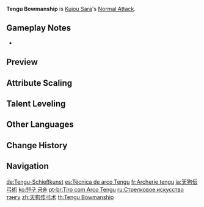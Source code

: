 {{Talent Infobox
|image         = Talent Tengu Bowmanship.png
|character     = Kujou Sara
|type          = Normal Attack
|info          = '''Normal Attack'''<br />Perform up to 5 consecutive shots with a bow.<br /><br />'''Charged Attack'''<br />Perform a more precise '''Aimed Shot''' with increased DMG.<br />While aiming, crackling lightning will accumulate on the arrowhead. An arrow fully charged with the storm's might will deal {{Color|Electro DMG}}.<br />When in the [[Crowfeather Cover]] state, a fully-charged arrow will leave a Crowfeather behind after it hits.<br /><br />'''Plunging Attack'''<br />Fires off a shower of arrows in mid-air before falling and striking the ground, dealing [[AoE]] DMG upon impact.
|hit1          = 36.9–78.08%
|hit2          = 38.7–81.9%
|hit3          = 48.5–102.65%
|hit4          = 50.4–106.65%
|hit5          = 58.1–122.85%
|aimed         = 43.9–92.82%
|charged       = 124–235.6%
|plunge        = 56.8–120.27%
|plungeLow     = 114–240.48%
|plungeHig     = 142–300.37%
|scale_att1    = ATK
}}
'''Tengu Bowmanship''' is [[Kujou Sara]]'s [[Normal Attack]].

==Gameplay Notes== 
*{{TalentNote|character=Kujou Sara|talent=Tengu Stormcall|ascension|1|Immovable Will}}

==Preview==
{{Preview
|file1    = Tengu Bowmanship Normal Preview
|caption1 = Normal Attack

|file2    = Tengu Bowmanship Charged Preview
|caption2 = Charged Attack

|file3    = Tengu Bowmanship Plunge Preview
|caption3 = Plunge Attack
}}
{{clr}}

==Attribute Scaling==
{{Talent Scaling
|talentType=Normal Attack
|levels=11
|order=hit1,hit2,hit3,hit4,hit5,charged_title,aimed,fully-chargedaimedshot,plunge_title,plunge,plungelow,plungehigh
|titles=1-Hit DMG (%),2-Hit DMG (%),3-Hit DMG (%),4-Hit DMG (%),5-Hit DMG (%),Charged Attack (Aimed Shot),Aimed Shot (%),Fully-Charged Aimed Shot (%),Plunging Attack,Plunge DMG (%),Low Plunge DMG (%),High Plunge DMG (%)
|hit1_1=36.9
|hit1_2=39.9
|hit1_3=42.9
|hit1_4=47.19
|hit1_5=50.19
|hit1_6=53.6
|hit1_7=58.34
|hit1_8=63.1
|hit1_9=67.78
|hit1_10=72.93
|hit1_11=78.08
|hit2_1=38.7
|hit2_2=41.9
|hit2_3=45
|hit2_4=49.5
|hit2_5=52.65
|hit2_6=56.3
|hit2_7=61.2
|hit2_8=66.2
|hit2_9=71.1
|hit2_10=76.5
|hit2_11=81.9
|hit3_1=48.5
|hit3_2=52.5
|hit3_3=56.4
|hit3_4=62.04
|hit3_5=65.99
|hit3_6=70.5
|hit3_7=76.7
|hit3_8=82.9
|hit3_9=89.11
|hit3_10=95.88
|hit3_11=102.65
|hit4_1=50.4
|hit4_2=54.5
|hit4_3=58.6
|hit4_4=64.46
|hit4_5=68.56
|hit4_6=73.3
|hit4_7=79.7
|hit4_8=86.1
|hit4_9=92.59
|hit4_10=99.62
|hit4_11=106.65
|hit5_1=58.1
|hit5_2=62.8
|hit5_3=67.5
|hit5_4=74.25
|hit5_5=78.97
|hit5_6=84.4
|hit5_7=91.8
|hit5_8=99.2
|hit5_9=106.65
|hit5_10=114.75
|hit5_11=122.85
|aimed_1=43.9
|aimed_2=47.4
|aimed_3=51
|aimed_4=56.1
|aimed_5=59.67
|aimed_6=63.8
|aimed_7=69.36
|aimed_8=74.97
|aimed_9=80.58
|aimed_10=86.7
|aimed_11=92.82
|fully-chargedaimedshot_1=124
|fully-chargedaimedshot_2=133.3
|fully-chargedaimedshot_3=142.6
|fully-chargedaimedshot_4=155
|fully-chargedaimedshot_5=164.3
|fully-chargedaimedshot_6=174
|fully-chargedaimedshot_7=186
|fully-chargedaimedshot_8=198.4
|fully-chargedaimedshot_9=210.8
|fully-chargedaimedshot_10=223.2
|fully-chargedaimedshot_11=235.6
|plunge_1=56.8
|plunge_2=61.5
|plunge_3=66.08
|plunge_4=72.69
|plunge_5=77.31
|plunge_6=82.6
|plunge_7=89.87
|plunge_8=97.14
|plunge_9=104.41
|plunge_10=112.34
|plunge_11=120.27
|plungelow_1=114
|plungelow_2=122.88
|plungelow_3=132.13
|plungelow_4=145.35
|plungelow_5=154.59
|plungelow_6=165
|plungelow_7=179.7
|plungelow_8=194.23
|plungelow_9=208.77
|plungelow_10=224.62
|plungelow_11=240.48
|plungehigh_1=142
|plungehigh_2=153.49
|plungehigh_3=165.04
|plungehigh_4=181.54
|plungehigh_5=193.1
|plungehigh_6=206
|plungehigh_7=224.45
|plungehigh_8=242.61
|plungehigh_9=260.76
|plungehigh_10=280.57
|plungehigh_11=300.37
}}

==Talent Leveling==
{{Talent Upgrade|Kujou Sara}}

==Other Languages==
{{Other Languages
|en      = Tengu Bowmanship
|zhs     = 天狗传弓术
|zhs_rm  = Tiāngǒu Chuán Gōngshù
|zht     = 天狗傳弓術
|zht_rm  = Tiāngǒu Chuán Gōngshù
|zh_tl   = Tengu Passed-On Art of the Bow
|ja      = 天狗伝弓術
|ja_rm   = Tengu Denkyuujutsu{{Assumed}}
|ja_tl   = Tengu Legendary Bowmanship
|ko      = 텐구 궁술
|ko_rm   = Tengu Gungsul
|ko_tl   = Tengu Bowmanship
|es      = Técnica de arco Tengu
|es_tl   = Tengu Bow Technique
|fr      = Archerie tengu
|fr_tl   = Tengu Archery
|ru      = Стрелковое искусство тэнгу
|ru_tl   = 
|th      = Tengu Bowmanship
|vi      = Cung Thuật Tengu
|vi_tl   = 
|de      = Tengu-Schießkunst
|de_tl   = Tengu Marksmanship
|id      = Tengu Bowmanship
|pt      = Tiro com Arco Tengu
|pt_tl   = Shot with a Tengu Bow
}}

==Change History==
{{Change History|2.1}}

==Navigation==
{{Talent Navbox|Kujou Sara}}

[[de:Tengu-Schießkunst]]
[[es:Técnica de arco Tengu]]
[[fr:Archerie tengu]]
[[ja:天狗伝弓術]]
[[ko:텐구 궁술]]
[[pt-br:Tiro com Arco Tengu]]
[[ru:Стрелковое искусство тэнгу]]
[[zh:天狗传弓术]]
[[th:Tengu Bowmanship]]